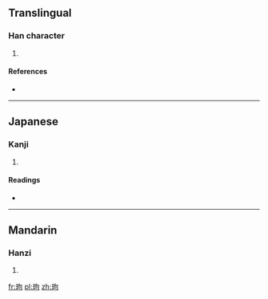 ==Translingual==

===Han character===
{{Han char|rn=96|rad=玉|as=05|sn=9|four=|canj=一土心口 (MGPR)}}

# {{defn|Han|sort=玉05}}

====References====
* {{Han ref|kx=0729.070|dkj=20901|dj=1141.010|hdz=21108.040|uh=73BD|ud=29629}}

----

==Japanese==

===Kanji===
{{ja-kanji|grade=|rs=玉05}}

# {{defn|lang=ja|sort=玉05}}

====Readings====
* {{ja-readings|on=[[こう]] (kō), [[く]] (ku)|kun=}}

----

==Mandarin==

===Hanzi===
{{cmn-hanzi|pin=[[gǒu]] ([[gou3]]), [[wén]] ([[wen2]])|wg=kou<sup>3</sup>, wen<sup>2</sup>}}

# {{defn|lang=cmn|sort=玉05}}

[[fr:玽]]
[[pl:玽]]
[[zh:玽]]